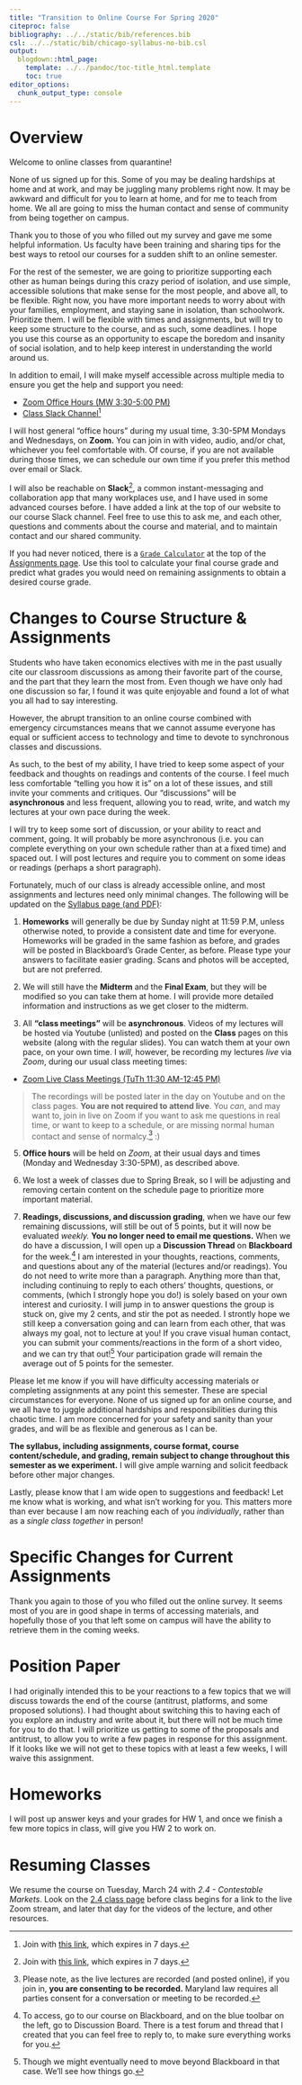 ```yaml
---
title: "Transition to Online Course For Spring 2020"
citeproc: false
bibliography: ../../static/bib/references.bib
csl: ../../static/bib/chicago-syllabus-no-bib.csl
output:
  blogdown::html_page:
    template: ../../pandoc/toc-title_html.template
    toc: true
editor_options: 
  chunk_output_type: console
---
```


# Overview

Welcome to online classes from quarantine!

None of us signed up for this. Some of you may be dealing hardships at home and at work, and may be juggling many problems right now. It may be awkward and difficult for you to learn at home, and for me to teach from home. We all are going to miss the human contact and sense of community from being together on campus.

Thank you to those of you who filled out my survey and gave me some helpful information. Us faculty have been training and sharing tips for the best ways to retool our courses for a sudden shift to an online semester. 

For the rest of the semester, we are going to prioritize supporting each other as human beings during this crazy period of isolation, and use simple, accessible solutions that make sense for the most people, and above all, to be flexible. Right now, you have more important needs to worry about with your families, employment, and staying sane in isolation, than schoolwork. Prioritize them. I will be flexible with times and assignments, but will try to keep some structure to the course, and as such, some deadlines. I hope you use this course as an opportunity to escape the boredom and insanity of social isolation, and to help keep interest in understanding the world around us.

In addition to email, I will make myself accessible across multiple media to ensure you get the help and support you need:

- [<i class="fas fa-video"></i> Zoom Office Hours (MW 3:30-5:00 PM)](https://zoom.us/j/458617463)
- [<i class="fab fa-slack"></i> Class Slack Channel](http://hood-io.slack.com)^[Join with [this link](https://join.slack.com/t/hood-io/shared_invite/zt-cyxbkvdc-ghEDdyZo30n5XF0HX06Hsw), which expires in 7 days.]

I will host general "office hours" during my usual time, 3:30-5PM Mondays and Wednesdays, on **Zoom.** You can join in with video, audio, and/or chat, whichever you feel comfortable with. Of course, if you are not available during those times, we can schedule our own time if you prefer this method over email or Slack.

I will also be reachable on **Slack**^[Join with [this link](https://join.slack.com/t/hood-io/shared_invite/zt-cyxbkvdc-ghEDdyZo30n5XF0HX06Hsw), which expires in 7 days.], a common instant-messaging and collaboration app that many workplaces use, and I have used in some advanced courses before. I have added a link at the top of our website to our course Slack channel. Feel free to use this to ask me, and each other, questions and comments about the course and material, and to maintain contact and our shared community.

If you had never noticed, there is a [<i class="fas fa-calculator"></i> `Grade Calculator`](https://ryansafner.shinyapps.io/306_grade_calculator/) at the top of the [Assignments page](/assignments). Use this tool to calculate your final course grade and predict what grades you would need on remaining assignments to obtain a desired course grade.

# Changes to Course Structure & Assignments

Students who have taken economics electives with me in the past usually cite our classroom discussions as among their favorite part of the course, and the part that they learn the most from. Even though we have only had one discussion so far, I found it was quite enjoyable and found a lot of what you all had to say interesting. 

However, the abrupt transition to an online course combined with emergency circumstances means that we cannot assume everyone has equal or sufficient access to technology and time to devote to synchronous classes and discussions. 

As such, to the best of my ability, I have tried to keep some aspect of your feedback and thoughts on readings and contents of the course. I feel much less comfortable "telling you how it is" on a lot of these issues, and still invite your comments and critiques. Our "discussions" will be **asynchronous** and less frequent, allowing you to read, write, and watch my lectures at your own pace during the week.

I will try to keep some sort of discussion, or your ability to react and comment, going. It will probably be more asynchronous (i.e. you can complete everything on your own schedule rather than at a fixed time) and spaced out. I will post lectures and require you to comment on some ideas or readings (perhaps a short paragraph). 

Fortunately, much of our class is already accessible online, and most assignments and lectures need only minimal changes. The following will be updated on the [Syllabus page (and PDF)](/syllabus): 

1. **Homeworks** will generally be due by Sunday night at 11:59 P.M, unless otherwise noted, to provide a consistent date and time for everyone. Homeworks will be graded in the same fashion as before, and grades will be posted in Blackboard's Grade Center, as before. Please type your answers to facilitate easier grading. Scans and photos will be accepted, but are not preferred.

2. We will still have the **Midterm** and the **Final Exam**, but they will be modified so you can take them at home. I will provide more detailed information and instructions as we get closer to the midterm.

3. All **"class meetings"** will be **asynchronous**. Videos of my lectures will be hosted via Youtube (unlisted) and posted on the <i class="fas fa-info-circle"></i> **Class** pages on this website (along with the regular slides). You can watch them at your own pace, on your own time. I *will*, however, be recording my lectures *live* via *Zoom*, during our usual class meeting times:

- [<i class="fas fa-video"></i> Zoom Live Class Meetings (TuTh 11:30 AM-12:45 PM)](https://zoom.us/j/486416690)

> The recordings will be posted later in the day on Youtube and on the class pages. **You are not required to attend live**. You *can*, and may want to, join in live on Zoom if you want to ask me questions in real time, or want to keep to a schedule, or are missing normal human contact and sense of normalcy.^[Please note, as the live lectures are recorded (and posted online), if you join in, **you are consenting to be recorded.** Maryland law requires all parties consent for a conversation or meeting to be recorded.] :)

5. **Office hours** will be held on *Zoom*, at their usual days and times (Monday and Wednesday 3:30-5PM), as described above.

6. We lost a week of classes due to Spring Break, so I will be adjusting and removing certain content on the schedule page to prioritize more important material.

7. **Readings, discussions, and discussion grading**, when we have our few remaining discussions, will still be out of 5 points, but it will now be evaluated *weekly.* **You no longer need to email me questions.** When we do have a discussion, I will open up a **Discussion Thread** on **Blackboard** for the week.^[To access, go to our course on Blackboard, and on the blue toolbar on the left, go to Discussion Board. There is a test forum and thread that I created that you can feel free to reply to, to make sure everything works for you.] I am interested in your thoughts, reactions, comments, and questions about any of the material (lectures and/or readings). You do not need to write more than a paragraph. Anything more than that, including continuing to reply to each others' thoughts, questions, or comments, (which I strongly hope you do!) is solely based on your own interest and curiosity. I will jump in to answer questions the group is stuck on, give my 2 cents, and stir the pot as needed. I strontly hope we still keep a conversation going and can learn from each other, that was always my goal, not to lecture at you! If you crave visual human contact, you can submit your comments/reactions in the form of a short video, and we can try that out!^[Though we might eventually need to move beyond Blackboard in that case. We'll see how things go.] Your participation grade will remain the average out of 5 points for the semester.

Please let me know if you will have difficulty accessing materials or completing assignments at any point this semester. These are special circumstances for everyone. None of us signed up for an online course, and we all have to juggle additional hardships and responsibilities during this chaotic time. I am more concerned for your safety and sanity than your grades, and will be as flexible and generous as I can be.

**The syllabus, including assignments, course format, course content/schedule, and grading, remain subject to change throughout this semester as we experiment.** I will give ample warning and solicit feedback before other major changes.

Lastly, please know that I am wide open to suggestions and feedback! Let me know what is working, and what isn't working for you. This matters more than ever because I am now reaching each of you *individually*, rather than as a *single class together* in person!

# Specific Changes for Current Assignments

Thank you again to those of you who filled out the online survey. It seems most of you are in good shape in terms of accessing materials, and hopefully those of you that left some on campus will have the ability to retrieve them in the coming weeks.

# Position Paper

I had originally intended this to be your reactions to a few topics that we will discuss towards the end of the course (antitrust, platforms, and some proposed solutions). I had thought about switching this to having each of you explore an industry and write about it, but there will not be much time for you to do that. I will prioritize us getting to some of the proposals and antitrust, to allow you to write a few pages in response for this assignment. If it looks like we will not get to these topics with at least a few weeks, I will waive this assignment.

# Homeworks

I will post up answer keys and your grades for HW 1, and once we finish a few more topics in class, will give you HW 2 to work on.

# Resuming Classes

We resume the course on Tuesday, March 24 with *2.4 - Contestable Markets*. Look on the [<i class="fas fa-info-circle"></i> 2.4 class page](/class/2.4-class) before class begins for a link to the live Zoom stream, and later that day for the videos of the lecture, and other resources.